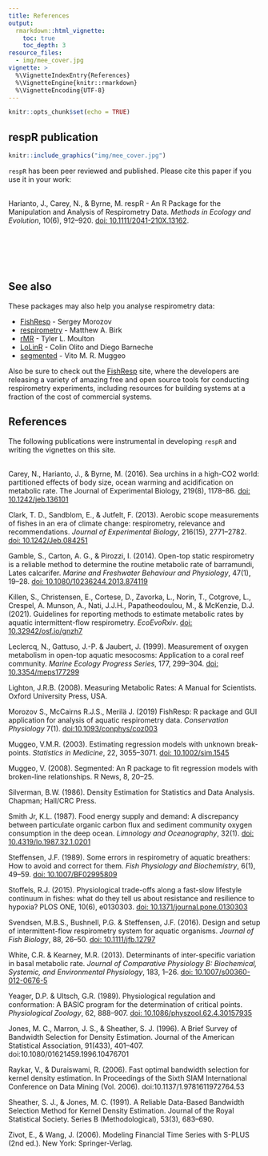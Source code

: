 ```yaml
---
title: References
output: 
  rmarkdown::html_vignette:
    toc: true
    toc_depth: 3
resource_files:
  - img/mee_cover.jpg
vignette: >
  %\VignetteIndexEntry{References}
  %\VignetteEngine{knitr::rmarkdown}
  %\VignetteEncoding{UTF-8}
---
```


```r
knitr::opts_chunk$set(echo = TRUE)
```

## respR publication

```r
knitr::include_graphics("img/mee_cover.jpg")
```
`respR` has been peer reviewed and published. Please cite this paper if you use it in your work:  
&nbsp;  


Harianto, J., Carey, N., & Byrne, M. respR - An R Package for the Manipulation and Analysis of Respirometry Data. *Methods in Ecology and Evolution*, 10(6), 912–920. [doi: 10.1111/2041-210X.13162](https://doi.org/10.1111/2041-210X.13162).


&nbsp;  
&nbsp;  
&nbsp;  
&nbsp;  

## See also

These packages may also help you analyse respirometry data:

- [FishResp](https://fishresp.org) - Sergey Morozov
- [respirometry](https://cran.r-project.org/package=respirometry) - Matthew A. Birk
- [rMR](https://cran.r-project.org/package=rMR) - Tyler L. Moulton
- [LoLinR](https://github.com/colin-olito/LoLinR) - Colin Olito and Diego Barneche
- [segmented](https://cran.r-project.org/package=segmented) - Vito M. R. Muggeo

Also be sure to check out the [FishResp](https://fishresp.org) site, where the developers are releasing a variety of amazing free and open source tools for conducting respirometry experiments, including resources for building systems at a fraction of the cost of commercial systems. 

## References

The following publications were instrumental in developing `respR` and writing the vignettes on this site.   
&nbsp;  

Carey, N., Harianto, J., & Byrne, M. (2016). Sea urchins in a high-CO2 world: partitioned effects of body size, ocean warming and acidification on metabolic rate. The Journal of Experimental Biology, 219(8), 1178–86. [doi: 10.1242/jeb.136101](https://doi.org/10.1242/jeb.136101)

Clark, T. D., Sandblom, E., & Jutfelt, F. (2013). Aerobic scope measurements of fishes in an era of climate change: respirometry, relevance and recommendations. *Journal of Experimental Biology*, 216(15), 2771–2782. [doi: 10.1242/Jeb.084251](https://doi.org/10.1242/Jeb.084251)

Gamble, S., Carton, A. G., & Pirozzi, I. (2014). Open-top static respirometry is a reliable method to determine the routine metabolic rate of barramundi, Lates calcarifer. *Marine and Freshwater Behaviour and Physiology*, 47(1), 19–28. [doi: 10.1080/10236244.2013.874119](https://doi.org/10.1080/10236244.2013.874119)

Killen, S., Christensen, E., Cortese, D., Zavorka, L., Norin, T., Cotgrove, L., Crespel, A. Munson, A., Nati, J.J.H., Papatheodoulou, M., & McKenzie, D.J. (2021). Guidelines for reporting methods to estimate metabolic rates by aquatic intermittent-flow respirometry. *EcoEvoRxiv*. [doi: 10.32942/osf.io/gnzh7](https://doi.org/10.32942/osf.io/gnzh7)

Leclercq, N., Gattuso, J.-P. & Jaubert, J. (1999). Measurement of oxygen metabolism in open-top aquatic mesocosms: Application to a coral reef community. *Marine Ecology Progress Series*, 177, 299–304. [doi: 10.3354/meps177299](https://doi.org/10.3354/meps177299)

Lighton, J.R.B. (2008). Measuring Metabolic Rates: A Manual for Scientists. Oxford University Press, USA.

Morozov S., McCairns R.J.S., Merilä J. (2019) FishResp: R package and GUI application for analysis of aquatic respirometry data. *Conservation Physiology* 7(1). [doi:10.1093/conphys/coz003](https://doi.org/10.1093/conphys/coz003)

Muggeo, V.M.R. (2003). Estimating regression models with unknown break-points. *Statistics in Medicine*, 22, 3055–3071. [doi: 10.1002/sim.1545](https://doi.org/10.1002/sim.1545)

Muggeo, V. (2008). Segmented: An R package to fit regression models with broken-line relationships. R News, 8, 20–25.

Silverman, B.W. (1986). Density Estimation for Statistics and Data Analysis. Chapman; Hall/CRC Press.

Smith Jr, K.L. (1987). Food energy supply and demand: A discrepancy between particulate organic carbon flux and sediment community oxygen consumption in the deep ocean. *Limnology and Oceanography*, 32(1). [doi: 10.4319/lo.1987.32.1.0201](http://doi.wiley.com/10.4319/lo.1987.32.1.0201)

Steffensen, J.F. (1989). Some errors in respirometry of aquatic breathers: How to avoid and correct for them. *Fish Physiology and Biochemistry*, 6(1), 49–59. [doi: 10.1007/BF02995809](https://doi.org/10.1007/BF02995809)

Stoffels, R.J. (2015). Physiological trade-offs along a fast-slow lifestyle continuum in fishes: what do they tell us about resistance and resilience to hypoxia? PLOS ONE, 10(6), e0130303. [doi: 10.1371/journal.pone.0130303](https://doi.org/10.1371/journal.pone.0130303)

Svendsen, M.B.S., Bushnell, P.G. & Steffensen, J.F. (2016). Design and setup of intermittent-flow respirometry system for aquatic organisms. *Journal of Fish Biology*, 88, 26–50. [doi: 10.1111/jfb.12797](https://doi.org/10.1111/jfb.12797)

White, C.R. & Kearney, M.R. (2013). Determinants of inter-specific variation in basal metabolic rate. *Journal of Comparative Physiology B: Biochemical, Systemic, and Environmental Physiology*, 183, 1–26. [doi: 10.1007/s00360-012-0676-5](https://doi.org/10.1007/s00360-012-0676-5)

Yeager, D.P. & Ultsch, G.R. (1989). Physiological regulation and conformation: A BASIC program for the determination of critical points. *Physiological Zoology*, 62, 888–907. [doi: 10.1086/physzool.62.4.30157935](https://doi.org/10.1086/physzool.62.4.30157935)

Jones, M. C., Marron, J. S., & Sheather, S. J. (1996). A Brief Survey of Bandwidth Selection for Density Estimation. Journal of the American Statistical Association, 91(433), 401–407. doi:10.1080/01621459.1996.10476701

Raykar, V., & Duraiswami, R. (2006). Fast optimal bandwidth selection for kernel density estimation. In Proceedings of the Sixth SIAM International Conference on Data Mining (Vol. 2006). doi:10.1137/1.9781611972764.53

Sheather, S. J., & Jones, M. C. (1991). A Reliable Data-Based Bandwidth Selection Method for Kernel Density Estimation. Journal of the Royal Statistical Society. Series B (Methodological), 53(3), 683–690.

Zivot, E., & Wang, J. (2006). Modeling Financial Time Series with S-PLUS (2nd ed.). New York: Springer-Verlag.

